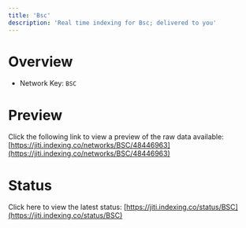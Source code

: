 ```yaml
---
title: 'Bsc'
description: 'Real time indexing for Bsc; delivered to you'
---
```


# Overview
- Network Key: `BSC`

# Preview
Click the following link to view a preview of the raw data available: [https://jiti.indexing.co/networks/BSC/48446963](https://jiti.indexing.co/networks/BSC/48446963)

# Status
Click here to view the latest status: [https://jiti.indexing.co/status/BSC](https://jiti.indexing.co/status/BSC)
